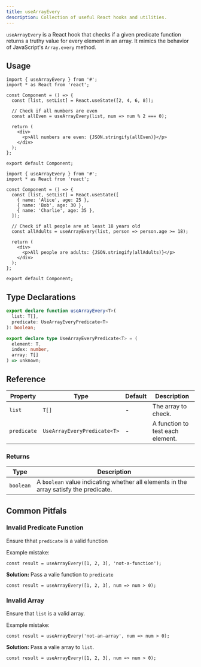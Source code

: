 ```yaml
---
title: useArrayEvery
description: Collection of useful React hooks and utilities.
---
```


`useArrayEvery` is a React hook that checks if a given predicate function returns a truthy value for every element in an array. It mimics the behavior of JavaScript's `Array.every` method.

## Usage

```tsx
import { useArrayEvery } from '#';
import * as React from 'react';

const Component = () => {
  const [list, setList] = React.useState([2, 4, 6, 8]);

  // Check if all numbers are even
  const allEven = useArrayEvery(list, num => num % 2 === 0);

  return (
    <div>
      <p>All numbers are even: {JSON.stringify(allEven)}</p>
    </div>
  );
};

export default Component;
```

```tsx
import { useArrayEvery } from '#';
import * as React from 'react';

const Component = () => {
  const [list, setList] = React.useState([
    { name: 'Alice', age: 25 },
    { name: 'Bob', age: 30 },
    { name: 'Charlie', age: 35 },
  ]);

  // Check if all people are at least 18 years old
  const allAdults = useArrayEvery(list, person => person.age >= 18);

  return (
    <div>
      <p>All people are adults: {JSON.stringify(allAdults)}</p>
    </div>
  );
};

export default Component;
```

## Type Declarations

```typescript
export declare function useArrayEvery<T>(
  list: T[],
  predicate: UseArrayEveryPredicate<T>
): boolean;

export declare type UseArrayEveryPredicate<T> = (
  element: T,
  index: number,
  array: T[]
) => unknown;
```

## Reference

| Property    | Type                        | Default | Description                      |
| ----------- | --------------------------- | ------- | -------------------------------- |
| `list`      | `T[]`                       | -       | The array to check.              |
| `predicate` | `UseArrayEveryPredicate<T>` | -       | A function to test each element. |

### Returns

| Type      | Description                                                                           |
| --------- | ------------------------------------------------------------------------------------- |
| `boolean` | A `boolean` value indicating whether all elements in the array satisfy the predicate. |

## Common Pitfals

### Invalid Predicate Function

Ensure thhat `predicate` is a valid function

Example mistake:

```tsx
const result = useArrayEvery([1, 2, 3], 'not-a-function');
```

**Solution:** Pass a valie function to `predicate`

```tsx
const result = useArrayEvery([1, 2, 3], num => num > 0);
```

### Invalid Array

Ensure that `list` is a valid array.

Example mistake:

```tsx
const result = useArrayEvery('not-an-array', num => num > 0);
```

**Solution:** Pass a valie array to `list`.

```tsx
const result = useArrayEvery([1, 2, 3], num => num > 0);
```
